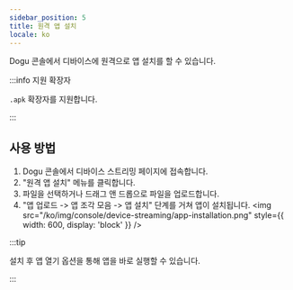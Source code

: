 ```yaml
---
sidebar_position: 5
title: 원격 앱 설치
locale: ko
---
```


Dogu 콘솔에서 디바이스에 원격으로 앱 설치를 할 수 있습니다.

:::info 지원 확장자

`.apk` 확장자를 지원합니다.

:::

## 사용 방법

1. Dogu 콘솔에서 디바이스 스트리밍 페이지에 접속합니다.
2. "원격 앱 설치" 메뉴를 클릭합니다.
3. 파일을 선택하거나 드래그 앤 드롭으로 파일을 업로드합니다.
4. "앱 업로드 -> 앱 조각 모음 -> 앱 설치" 단계를 거쳐 앱이 설치됩니다.
   <img
     src="/ko/img/console/device-streaming/app-installation.png"
     style={{ width: 600, display: 'block' }}
   />

:::tip

설치 후 앱 열기 옵션을 통해 앱을 바로 실행할 수 있습니다.

:::
